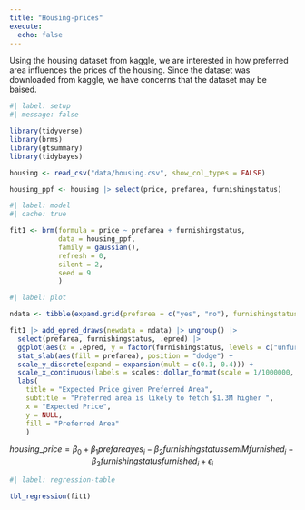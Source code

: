 ```yaml
---
title: "Housing-prices"
execute: 
  echo: false
---
```



Using the housing dataset from kaggle, we are interested in how preferred area influences the prices of the housing. Since the dataset was downloaded from kaggle, we have concerns that the dataset may be baised. 

```r
#| label: setup
#| message: false

library(tidyverse)
library(brms)
library(gtsummary)
library(tidybayes)

housing <- read_csv("data/housing.csv", show_col_types = FALSE)

housing_ppf <- housing |> select(price, prefarea, furnishingstatus)
```


```r
#| label: model
#| cache: true

fit1 <- brm(formula = price ~ prefarea + furnishingstatus,
            data = housing_ppf,
            family = gaussian(),
            refresh = 0,
            silent = 2,
            seed = 9
            )

```


```r
#| label: plot

ndata <- tibble(expand.grid(prefarea = c("yes", "no"), furnishingstatus = c("furnished", "semi-furnished", "unfurnished")))

fit1 |> add_epred_draws(newdata = ndata) |> ungroup() |>
  select(prefarea, furnishingstatus, .epred) |>
  ggplot(aes(x = .epred, y = factor(furnishingstatus, levels = c("unfurnished", "semi-furnished", "furnished"), ordered = TRUE))) +
  stat_slab(aes(fill = prefarea), position = "dodge") +
  scale_y_discrete(expand = expansion(mult = c(0.1, 0.4))) +
  scale_x_continuous(labels = scales::dollar_format(scale = 1/1000000, suffix = "M"), breaks = c(1000000, 2000000, 3000000, 4000000, 5000000, 6000000, 7000000, 8000000)) +
  labs(
    title = "Expected Price given Preferred Area",
    subtitle = "Preferred area is likely to fetch $1.3M higher ",
    x = "Expected Price",
    y = NULL,
    fill = "Preferred Area"
    )


```



$$housing\_price = \beta_{0} + \beta_{1} prefareayes_i - 
\beta_{2}furnishingstatussemiMfurnished_i - \beta_{3}furnishingstatusfurnished_i + \epsilon_{i}$$

```r
#| label: regression-table

tbl_regression(fit1)
```


